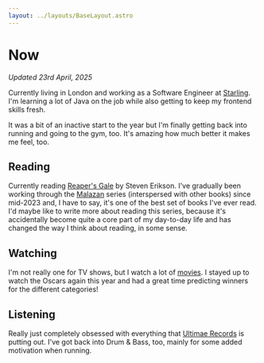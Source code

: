 ```yaml
---
layout: ../layouts/BaseLayout.astro
---
```


# Now

_Updated 23rd April, 2025_

Currently living in London and working as a Software Engineer at [Starling](https://www.starlingbank.com/). I'm learning a lot of Java on the job while also getting to keep my frontend skills fresh.

It was a bit of an inactive start to the year but I'm finally getting back into running and going to the gym, too. It's amazing how much better it makes me feel, too.

## Reading

Currently reading [Reaper's Gale](https://www.goodreads.com/book/show/459064.Reaper_s_Gale) by Steven Erikson. I've gradually been working through the [Malazan](https://en.wikipedia.org/wiki/Malazan_Book_of_the_Fallen) series (interspersed with other books) since mid-2023 and, I have to say, it's one of the best set of books I've ever read. I'd maybe like to write more about reading this series, because it's accidentally become quite a core part of my day-to-day life and has changed the way I think about reading, in some sense.

## Watching

I'm not really one for TV shows, but I watch a lot of [movies](https://letterboxd.com/benslv/). I stayed up to watch the Oscars again this year and had a great time predicting winners for the different categories!

## Listening

Really just completely obsessed with everything that [Ultimae Records](https://ultimae.bandcamp.com/) is putting out. I've got back into Drum & Bass, too, mainly for some added motivation when running.
